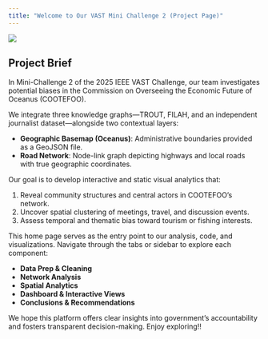 ```yaml
---
title: "Welcome to Our VAST Mini Challenge 2 (Project Page)"
---
```


![](images/VAST%20MC2.png)

## Project Brief

In Mini-Challenge 2 of the 2025 IEEE VAST Challenge, our team investigates potential biases in the Commission on Overseeing the Economic Future of Oceanus (COOTEFOO).

We integrate three knowledge graphs—TROUT, FILAH, and an independent journalist dataset—alongside two contextual layers:

-   **Geographic Basemap (Oceanus)**: Administrative boundaries provided as a GeoJSON file.
-   **Road Network**: Node-link graph depicting highways and local roads with true geographic coordinates.

Our goal is to develop interactive and static visual analytics that:

1.  Reveal community structures and central actors in COOTEFOO’s network.\
2.  Uncover spatial clustering of meetings, travel, and discussion events.\
3.  Assess temporal and thematic bias toward tourism or fishing interests.

This home page serves as the entry point to our analysis, code, and visualizations. Navigate through the tabs or sidebar to explore each component:

-   **Data Prep & Cleaning**\
-   **Network Analysis**\
-   **Spatial Analytics**\
-   **Dashboard & Interactive Views**\
-   **Conclusions & Recommendations**

We hope this platform offers clear insights into government's accountability and fosters transparent decision-making. Enjoy exploring!!
